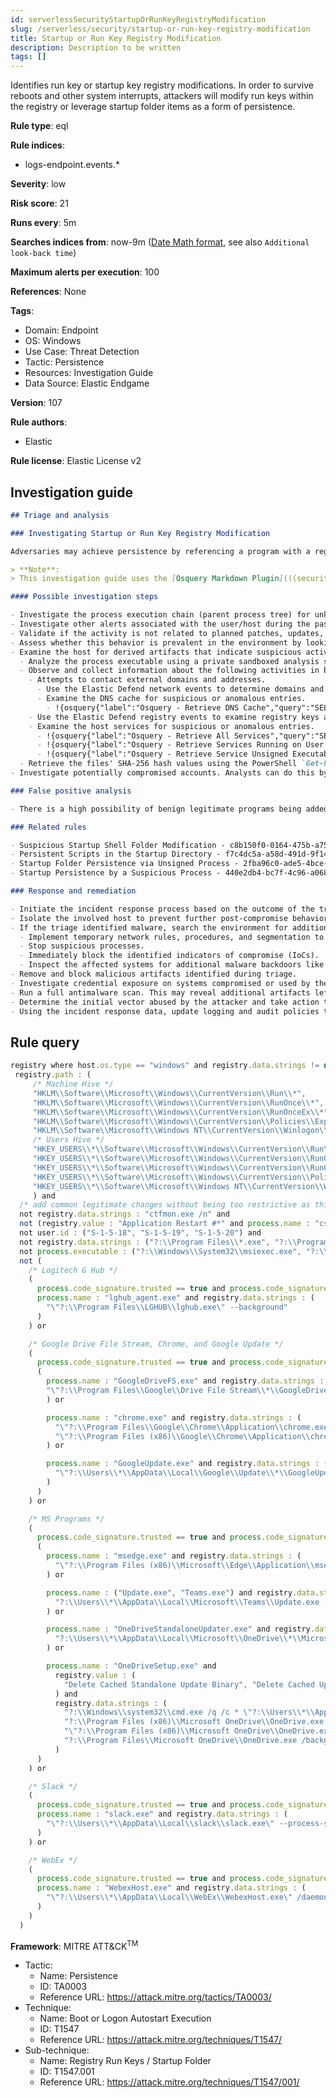 ```yaml
---
id: serverlessSecurityStartupOrRunKeyRegistryModification
slug: /serverless/security/startup-or-run-key-registry-modification
title: Startup or Run Key Registry Modification
description: Description to be written
tags: []
---
```


<div id="startup-or-run-key-registry-modification"></div>

Identifies run key or startup key registry modifications. In order to survive reboots and other system interrupts, attackers will modify run keys within the registry or leverage startup folder items as a form of persistence.

**Rule type**: eql

**Rule indices**:

* logs-endpoint.events.*

**Severity**: low

**Risk score**: 21

**Runs every**: 5m

**Searches indices from**: now-9m ([Date Math format](((ref))/common-options.html#date-math), see also <DocLink id="serverlessSecurityRulesUiCreate" section="set-the-rules-schedule">`Additional look-back time`</DocLink>)

**Maximum alerts per execution**: 100

**References**: None

**Tags**:

* Domain: Endpoint
* OS: Windows
* Use Case: Threat Detection
* Tactic: Persistence
* Resources: Investigation Guide
* Data Source: Elastic Endgame

**Version**: 107

**Rule authors**:

* Elastic

**Rule license**: Elastic License v2

## Investigation guide

```markdown
## Triage and analysis

### Investigating Startup or Run Key Registry Modification

Adversaries may achieve persistence by referencing a program with a registry run key. Adding an entry to the run keys in the registry will cause the program referenced to be executed when a user logs in. These programs will executed under the context of the user and will have the account's permissions. This rule looks for this behavior by monitoring a range of registry run keys.

> **Note**:
> This investigation guide uses the [Osquery Markdown Plugin](((security-guide))/invest-guide-run-osquery.html) introduced in Elastic Stack version 8.5.0. Older Elastic Stack versions will display unrendered Markdown in this guide.

#### Possible investigation steps

- Investigate the process execution chain (parent process tree) for unknown processes. Examine their executable files for prevalence, whether they are located in expected locations, and if they are signed with valid digital signatures.
- Investigate other alerts associated with the user/host during the past 48 hours.
- Validate if the activity is not related to planned patches, updates, network administrator activity, or legitimate software installations.
- Assess whether this behavior is prevalent in the environment by looking for similar occurrences across hosts.
- Examine the host for derived artifacts that indicate suspicious activities:
  - Analyze the process executable using a private sandboxed analysis system.
  - Observe and collect information about the following activities in both the sandbox and the alert subject host:
    - Attempts to contact external domains and addresses.
      - Use the Elastic Defend network events to determine domains and addresses contacted by the subject process by filtering by the process' `process.entity_id`.
      - Examine the DNS cache for suspicious or anomalous entries.
        - !{osquery{"label":"Osquery - Retrieve DNS Cache","query":"SELECT * FROM dns_cache"}}
    - Use the Elastic Defend registry events to examine registry keys accessed, modified, or created by the related processes in the process tree.
    - Examine the host services for suspicious or anomalous entries.
      - !{osquery{"label":"Osquery - Retrieve All Services","query":"SELECT description, display_name, name, path, pid, service_type, start_type, status, user_account FROM services"}}
      - !{osquery{"label":"Osquery - Retrieve Services Running on User Accounts","query":"SELECT description, display_name, name, path, pid, service_type, start_type, status, user_account FROM services WHERE\nNOT (user_account LIKE '%LocalSystem' OR user_account LIKE '%LocalService' OR user_account LIKE '%NetworkService' OR\nuser_account == null)\n"}}
      - !{osquery{"label":"Osquery - Retrieve Service Unsigned Executables with Virustotal Link","query":"SELECT concat('https://www.virustotal.com/gui/file/', sha1) AS VtLink, name, description, start_type, status, pid,\nservices.path FROM services JOIN authenticode ON services.path = authenticode.path OR services.module_path =\nauthenticode.path JOIN hash ON services.path = hash.path WHERE authenticode.result != 'trusted'\n"}}
  - Retrieve the files' SHA-256 hash values using the PowerShell `Get-FileHash` cmdlet and search for the existence and reputation of the hashes in resources like VirusTotal, Hybrid-Analysis, CISCO Talos, Any.run, etc.
- Investigate potentially compromised accounts. Analysts can do this by searching for login events (for example, 4624) to the target host after the registry modification.

### False positive analysis

- There is a high possibility of benign legitimate programs being added to registry run keys. This activity could be based on new software installations, patches, or any kind of network administrator related activity. Before undertaking further investigation, verify that this activity is not benign.

### Related rules

- Suspicious Startup Shell Folder Modification - c8b150f0-0164-475b-a75e-74b47800a9ff
- Persistent Scripts in the Startup Directory - f7c4dc5a-a58d-491d-9f14-9b66507121c0
- Startup Folder Persistence via Unsigned Process - 2fba96c0-ade5-4bce-b92f-a5df2509da3f
- Startup Persistence by a Suspicious Process - 440e2db4-bc7f-4c96-a068-65b78da59bde

### Response and remediation

- Initiate the incident response process based on the outcome of the triage.
- Isolate the involved host to prevent further post-compromise behavior.
- If the triage identified malware, search the environment for additional compromised hosts.
  - Implement temporary network rules, procedures, and segmentation to contain the malware.
  - Stop suspicious processes.
  - Immediately block the identified indicators of compromise (IoCs).
  - Inspect the affected systems for additional malware backdoors like reverse shells, reverse proxies, or droppers that attackers could use to reinfect the system.
- Remove and block malicious artifacts identified during triage.
- Investigate credential exposure on systems compromised or used by the attacker to ensure all compromised accounts are identified. Reset passwords for these accounts and other potentially compromised credentials, such as email, business systems, and web services.
- Run a full antimalware scan. This may reveal additional artifacts left in the system, persistence mechanisms, and malware components.
- Determine the initial vector abused by the attacker and take action to prevent reinfection through the same vector.
- Using the incident response data, update logging and audit policies to improve the mean time to detect (MTTD) and the mean time to respond (MTTR).

```

## Rule query

```js
registry where host.os.type == "windows" and registry.data.strings != null and
 registry.path : (
     /* Machine Hive */
     "HKLM\\Software\\Microsoft\\Windows\\CurrentVersion\\Run\\*",
     "HKLM\\Software\\Microsoft\\Windows\\CurrentVersion\\RunOnce\\*",
     "HKLM\\Software\\Microsoft\\Windows\\CurrentVersion\\RunOnceEx\\*",
     "HKLM\\Software\\Microsoft\\Windows\\CurrentVersion\\Policies\\Explorer\\Run\\*",
     "HKLM\\Software\\Microsoft\\Windows NT\\CurrentVersion\\Winlogon\\Shell\\*",
     /* Users Hive */
     "HKEY_USERS\\*\\Software\\Microsoft\\Windows\\CurrentVersion\\Run\\*",
     "HKEY_USERS\\*\\Software\\Microsoft\\Windows\\CurrentVersion\\RunOnce\\*",
     "HKEY_USERS\\*\\Software\\Microsoft\\Windows\\CurrentVersion\\RunOnceEx\\*",
     "HKEY_USERS\\*\\Software\\Microsoft\\Windows\\CurrentVersion\\Policies\\Explorer\\Run\\*",
     "HKEY_USERS\\*\\Software\\Microsoft\\Windows NT\\CurrentVersion\\Winlogon\\Shell\\*"
     ) and
  /* add common legitimate changes without being too restrictive as this is one of the most abused AESPs */
  not registry.data.strings : "ctfmon.exe /n" and
  not (registry.value : "Application Restart #*" and process.name : "csrss.exe") and
  not user.id : ("S-1-5-18", "S-1-5-19", "S-1-5-20") and
  not registry.data.strings : ("?:\\Program Files\\*.exe", "?:\\Program Files (x86)\\*.exe") and
  not process.executable : ("?:\\Windows\\System32\\msiexec.exe", "?:\\Windows\\SysWOW64\\msiexec.exe") and
  not (
    /* Logitech G Hub */
    (
      process.code_signature.trusted == true and process.code_signature.subject_name : "Logitech Inc" and
      process.name : "lghub_agent.exe" and registry.data.strings : (
        "\"?:\\Program Files\\LGHUB\\lghub.exe\" --background"
      )
    ) or

    /* Google Drive File Stream, Chrome, and Google Update */
    (
      process.code_signature.trusted == true and process.code_signature.subject_name : "Google LLC" and
      (
        process.name : "GoogleDriveFS.exe" and registry.data.strings : (
        "\"?:\\Program Files\\Google\\Drive File Stream\\*\\GoogleDriveFS.exe\" --startup_mode"
        ) or

        process.name : "chrome.exe" and registry.data.strings : (
          "\"?:\\Program Files\\Google\\Chrome\\Application\\chrome.exe\" --no-startup-window /prefetch:5",
          "\"?:\\Program Files (x86)\\Google\\Chrome\\Application\\chrome.exe\" --no-startup-window /prefetch:5"
        ) or

        process.name : "GoogleUpdate.exe" and registry.data.strings : (
          "\"?:\\Users\\*\\AppData\\Local\\Google\\Update\\*\\GoogleUpdateCore.exe\""
        )
      )
    ) or

    /* MS Programs */
    (
      process.code_signature.trusted == true and process.code_signature.subject_name : ("Microsoft Windows", "Microsoft Corporation") and
      (
        process.name : "msedge.exe" and registry.data.strings : (
          "\"?:\\Program Files (x86)\\Microsoft\\Edge\\Application\\msedge.exe\" --no-startup-window --win-session-start /prefetch:5"
        ) or

        process.name : ("Update.exe", "Teams.exe") and registry.data.strings : (
          "?:\\Users\\*\\AppData\\Local\\Microsoft\\Teams\\Update.exe --processStart \"Teams.exe\" --process-start-args \"--system-initiated\""
        ) or

        process.name : "OneDriveStandaloneUpdater.exe" and registry.data.strings : (
          "?:\\Users\\*\\AppData\\Local\\Microsoft\\OneDrive\\*\\Microsoft.SharePoint.exe"
        ) or

        process.name : "OneDriveSetup.exe" and
          registry.value : (
            "Delete Cached Standalone Update Binary", "Delete Cached Update Binary", "amd64", "Uninstall *", "i386", "OneDrive"
          ) and
          registry.data.strings : (
            "?:\\Windows\\system32\\cmd.exe /q /c * \"?:\\Users\\*\\AppData\\Local\\Microsoft\\OneDrive\\*\"",
            "?:\\Program Files (x86)\\Microsoft OneDrive\\OneDrive.exe /background *",
            "\"?:\\Program Files (x86)\\Microsoft OneDrive\\OneDrive.exe\" /background *",
            "?:\\Program Files\\Microsoft OneDrive\\OneDrive.exe /background *"
          )
      )
    ) or

    /* Slack */
    (
      process.code_signature.trusted == true and process.code_signature.subject_name : "Slack Technologies, Inc." and
      process.name : "slack.exe" and registry.data.strings : (
        "\"?:\\Users\\*\\AppData\\Local\\slack\\slack.exe\" --process-start-args --startup"
      )
    ) or

    /* WebEx */
    (
      process.code_signature.trusted == true and process.code_signature.subject_name : ("Cisco WebEx LLC", "Cisco Systems, Inc.") and
      process.name : "WebexHost.exe" and registry.data.strings : (
        "\"?:\\Users\\*\\AppData\\Local\\WebEx\\WebexHost.exe\" /daemon /runFrom=autorun"
      )
    )
  )

```

**Framework**: MITRE ATT&CK<sup>TM</sup>

* Tactic:
    * Name: Persistence
    * ID: TA0003
    * Reference URL: https://attack.mitre.org/tactics/TA0003/
* Technique:
    * Name: Boot or Logon Autostart Execution
    * ID: T1547
    * Reference URL: https://attack.mitre.org/techniques/T1547/
* Sub-technique:
    * Name: Registry Run Keys / Startup Folder
    * ID: T1547.001
    * Reference URL: https://attack.mitre.org/techniques/T1547/001/

